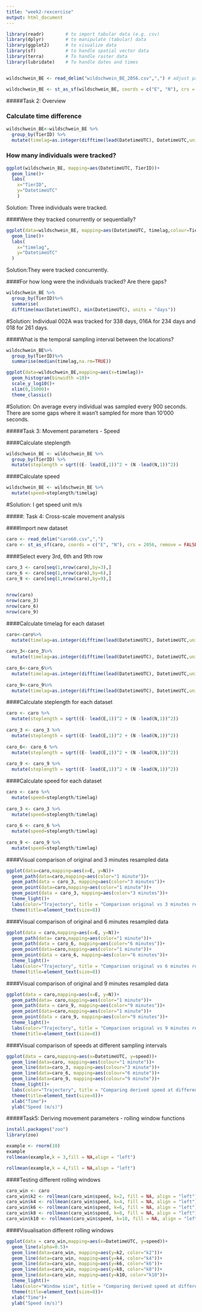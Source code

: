 ```yaml
---
title: "week2-rexcercise"
output: html_document
---
```


```r
library(readr)        # to import tabular data (e.g. csv)
library(dplyr)        # to manipulate (tabular) data
library(ggplot2)      # to visualize data
library(sf)           # to handle spatial vector data
library(terra)        # To handle raster data
library(lubridate)    # To handle dates and times


wildschwein_BE <- read_delim("wildschwein_BE_2056.csv",",") # adjust path

wildschwein_BE <- st_as_sf(wildschwein_BE, coords = c("E", "N"), crs = 2056, remove = FALSE)
```

#####Task 2: Overview

### Calculate time difference
```r
wildschwein_BE<-wildschwein_BE %>%
  group_by(TierID) %>%
  mutate(timelag=as.integer(difftime(lead(DatetimeUTC), DatetimeUTC,units="secs")))
```
### How many individuals were tracked? 
```r
ggplot(wildschwein_BE, mapping=aes(DatetimeUTC, TierID))+
  geom_line()+
  labs(
    x="TierID",
    y="DatetimeUTC"
    )
````
Solution: Three individuals were tracked.

####Were they tracked conurrently or sequentially?
```r
ggplot(data=wildschwein_BE, mapping=aes(DatetimeUTC, timelag,colour=TierID))+
  geom_line()+
  labs(
    x="timelag",
    y="DatetimeUTC"
  )
````

Solution:They were tracked concurrently.

####For how long were the individuals tracked? Are there gaps?
```r
wildschwein_BE %>%
  group_by(TierID)%>%
  summarise(
  difftime(max(DatetimeUTC), min(DatetimeUTC), units = "days"))
```
#Solution: Individual 002A was tracked for 338 days, 016A for 234 days and 018 for 261 days.


####What is the temporal sampling interval between the locations?
```r
wildschwein_BE%>%
  group_by(TierID)%>%
  summarise(median(timelag,na.rm=TRUE))

ggplot(data=wildschwein_BE,mapping=aes(x=timelag))+
  geom_histogram(binwidth =10)+
  scale_y_log10()+
  xlim(0,15000)+
  theme_classic()
```
#Solution: On average every individual was sampled every 900 seconds. There are some gaps where it wasn't sampled for more than 10'000 seconds.
  

#####Task 3: Movement parameters - Speed 
  
####Calculate steplength
```r
wildschwein_BE <- wildschwein_BE %>%
  group_by(TierID) %>%
  mutate(steplength = sqrt((E- lead(E,1))^2 + (N -lead(N,1))^2))
````
####Calculate speed
```r
wildschwein_BE <- wildschwein_BE %>%
  mutate(speed=steplength/timelag)
````
#Solution: I get speed unit m/s

#####: Task 4: Cross-scale movement analysis

####Import new dataset
```r
caro <- read_delim("caro60.csv",",")
caro <- st_as_sf(caro, coords = c("E", "N"), crs = 2056, remove = FALSE)
````
####Select every 3rd, 6th and 9th row
```r
caro_3 <- caro[seq(1,nrow(caro),by=3),]
caro_6 <- caro[seq(1,nrow(caro),by=6),]
caro_9 <- caro[seq(1,nrow(caro),by=9),]
  

nrow(caro)
nrow(caro_3)
nrow(caro_6)
nrow(caro_9)  
````
  
####Calculate timelag for each dataset
```r
caro<-caro%>%
  mutate(timelag=as.integer(difftime(lead(DatetimeUTC), DatetimeUTC,units="secs")))
  
caro_3<-caro_3%>%
  mutate(timelag=as.integer(difftime(lead(DatetimeUTC), DatetimeUTC,units="secs")))
  
caro_6<-caro_6%>%
  mutate(timelag=as.integer(difftime(lead(DatetimeUTC), DatetimeUTC,units="secs")))
  
caro_9<-caro_9%>%
  mutate(timelag=as.integer(difftime(lead(DatetimeUTC), DatetimeUTC,units="secs")))
````
####Calculate steplength for each dataset
```r
caro <- caro %>%
  mutate(steplength = sqrt((E- lead(E,1))^2 + (N -lead(N,1))^2))
  
caro_3 <- caro_3 %>%
  mutate(steplength = sqrt((E- lead(E,1))^2 + (N -lead(N,1))^2))
  
caro_6<- caro_6 %>%
  mutate(steplength = sqrt((E- lead(E,1))^2 + (N -lead(N,1))^2))
  
caro_9 <- caro_9 %>%
  mutate(steplength = sqrt((E- lead(E,1))^2 + (N -lead(N,1))^2))
````
####Calculate speed for each dataset
```r
caro <- caro %>%
  mutate(speed=steplength/timelag)
  
caro_3 <- caro_3 %>%
  mutate(speed=steplength/timelag)
  
caro_6 <- caro_6 %>%
  mutate(speed=steplength/timelag)
  
caro_9 <- caro_9 %>%
  mutate(speed=steplength/timelag)
````

####Visual comparison of original and 3 minutes resampled data
```r
ggplot(data=caro,mapping=aes(x=E, y=N))+
  geom_path(data=caro,mapping=aes(color="1 minute"))+
  geom_path(data = caro_3, mapping=aes(color="3 minutes"))+
  geom_point(data=caro,mapping=aes(color="1 minute"))+
  geom_point(data = caro_3, mapping=aes(color="3 minutes"))+
  theme_light()+
  labs(color="Trajectory", title = "Comparison original vs 3 minutes resampled")+
  theme(title=element_text(size=8))
````

####Visual comparison of original and 6 minutes resampled data
```r
ggplot(data = caro,mapping=aes(x=E, y=N))+
  geom_path(data= caro,mapping=aes(color="1 minute"))+
  geom_path(data = caro_6, mapping=aes(color="6 minutes"))+
  geom_point(data=caro,mapping=aes(color="1 minute"))+
  geom_point(data = caro_6, mapping=aes(color="6 minutes"))+
  theme_light()+
  labs(color="Trajectory", title = "Comparison original vs 6 minutes resampled")+
  theme(title=element_text(size=8))
````
  

####Visual comparison of original and 9 minutes resampled data
```r
ggplot(data = caro,mapping=aes(x=E, y=N))+
  geom_path(data= caro,mapping=aes(color="1 minute"))+
  geom_path(data = caro_9, mapping=aes(color="9 minutes"))+
  geom_point(data=caro,mapping=aes(color="1 minute"))+
  geom_point(data = caro_9, mapping=aes(color="9 minutes"))+
  theme_light()+
  labs(color="Trajectory", title = "Comparison original vs 9 minutes resampled")+
  theme(title=element_text(size=8))
````

####Visual comparison of speeds at different sampling intervals
```r
ggplot(data = caro,mapping=aes(x=DatetimeUTC, y=speed))+
  geom_line(data=caro, mapping=aes(colour="1 minute"))+
  geom_line(data=caro_3, mapping=aes(colour="3 minute"))+
  geom_line(data=caro_6, mapping=aes(colour="6 minute"))+
  geom_line(data=caro_9, mapping=aes(colour="9 minute"))+
  theme_light()+
  labs(color="Trajectory", title = "Comparing derived speed at different sampling intervals")+
  theme(title=element_text(size=8))+
  xlab("Time")+
  ylab("Speed (m/s)")
````
#####Task5: Deriving movement parameters - rolling window functions
```r
install.packages("zoo")
library(zoo)

example <- rnorm(10)
example
rollmean(example,k = 3,fill = NA,align = "left")

rollmean(example,k = 4,fill = NA,align = "left")
````

####Testing different rolling windows
```r
caro_win <- caro
caro_win$k2 <- rollmean(caro_win$speed, k=2, fill = NA, align = "left")
caro_win$k4 <- rollmean(caro_win$speed, k=4, fill = NA, align = "left")
caro_win$k6 <- rollmean(caro_win$speed, k=6, fill = NA, align = "left")
caro_win$k8 <- rollmean(caro_win$speed, k=8, fill = NA, align = "left")
caro_win$k10 <- rollmean(caro_win$speed, k=10, fill = NA, align = "left")
````

####Visualisation different rolling windows
```r
ggplot(data = caro_win,mapping=aes(x=DatetimeUTC, y=speed))+
  geom_line(alpha=0.5)+
  geom_line(data=caro_win, mapping=aes(y=k2, color="k2"))+
  geom_line(data=caro_win, mapping=aes(y=k4, color="k4"))+
  geom_line(data=caro_win, mapping=aes(y=k6, color="k6"))+
  geom_line(data=caro_win, mapping=aes(y=k8, color="k8"))+
  geom_line(data=caro_win, mapping=aes(y=k10, color="k10"))+
  theme_light()+
  labs(color="Window size", title = "Comparing derived speed at different window sizes")+
  theme(title=element_text(size=8))+
  xlab("Time")+
  ylab("Speed (m/s)")
````





















